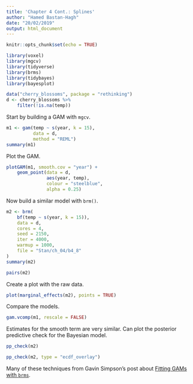 ```yaml
---
title: 'Chapter 4 Cont.: Splines'
author: "Hamed Bastan-Hagh"
date: "20/02/2019"
output: html_document
---
```


```r
knitr::opts_chunk$set(echo = TRUE)
```

```r
library(voxel)
library(mgcv)
library(tidyverse)
library(brms)
library(tidybayes)
library(bayesplot)
```

```r
data("cherry_blossoms", package = "rethinking")
d <- cherry_blossoms %>% 
    filter(!is.na(temp))
```

Start by building a GAM with `mgcv`.

```r
m1 <- gam(temp ~ s(year, k = 15), 
          data = d, 
          method = "REML")
summary(m1)
```

Plot the GAM.

```r
plotGAM(m1, smooth.cov = "year") + 
    geom_point(data = d, 
               aes(year, temp), 
               colour = "steelblue", 
               alpha = 0.25)
```

Now build a similar model with `brm()`.

```r
m2 <- brm(
    bf(temp ~ s(year, k = 15)), 
    data = d, 
    cores = 4, 
    seed = 2150, 
    iter = 4000, 
    warmup = 1000, 
    file = "Stan/ch_04/b4_8"
)
summary(m2)
```

```r
pairs(m2)
```

Create a plot with the raw data.

```r
plot(marginal_effects(m2), points = TRUE)
```

Compare the models.

```r
gam.vcomp(m1, rescale = FALSE)
```

Estimates for the smooth term are very similar. Can plot the posterior predictive check for the Bayesian model.

```r
pp_check(m2)
```

```r
pp_check(m2, type = "ecdf_overlay")
```

Many of these techniques from Gavin Simpson's post about [Fitting GAMs with `brms`](https://www.fromthebottomoftheheap.net/2018/04/21/fitting-gams-with-brms/).
